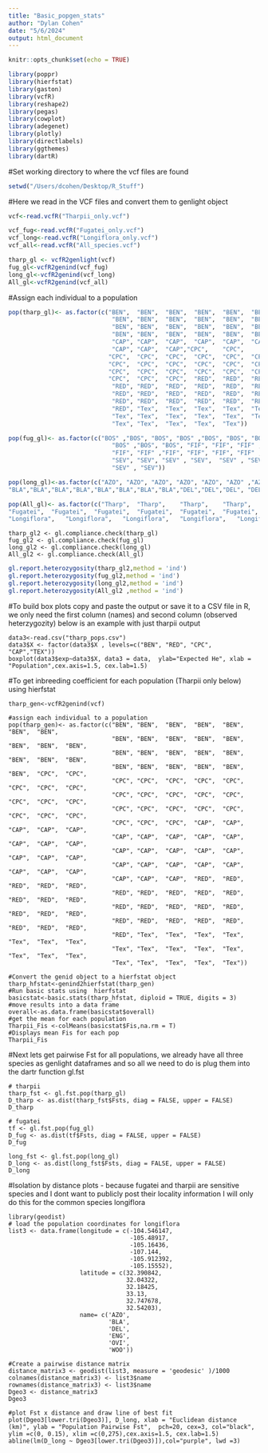 ```yaml
---
title: "Basic_popgen_stats"
author: "Dylan Cohen"
date: "5/6/2024"
output: html_document
---
```


```r
knitr::opts_chunk$set(echo = TRUE)
```



```r
library(poppr)
library(hierfstat)
library(gaston)
library(vcfR)
library(reshape2)
library(pegas)
library(cowplot)
library(adegenet)
library(plotly)
library(directlabels)
library(ggthemes)
library(dartR)
```

#Set working directory to where the vcf files are found

```r
setwd("/Users/dcohen/Desktop/R_Stuff")
```


#Here we read in the  VCF files and convert them to genlight object
```r
vcf<-read.vcfR("Tharpii_only.vcf")

vcf_fug<-read.vcfR("Fugatei_only.vcf") 
vcf_long<-read.vcfR("Longiflora_only.vcf") 
vcf_all<-read.vcfR("All_species.vcf") 

tharp_gl <- vcfR2genlight(vcf)
fug_gl<-vcfR2genind(vcf_fug)
long_gl<-vcfR2genind(vcf_long)
All_gl<-vcfR2genind(vcf_all)
```

#Assign each individual to a population
```r
pop(tharp_gl)<- as.factor(c("BEN",	"BEN",	"BEN",	"BEN",	"BEN",	"BEN",	"BEN",	
                             "BEN",	"BEN",	"BEN",	"BEN",	"BEN",	"BEN",	"BEN",	"BEN",
                             "BEN",	"BEN",	"BEN",	"BEN",	"BEN",	"BEN",	"BEN",	"BEN",
                             "BEN",	"BEN",	"BEN",	"BEN",	"BEN",	"BEN","CAP","CAP","CAP","CAP",	"CAP","CAP",	"CAP",	"CAP",	"CAP",	"CAP",	"CAP",	"CAP",	"CAP","CAP",	"CAP",	"CAP",	"CAP",	"CAP",	"CAP",	"CAP",	"CAP",
                             "CAP",	"CAP",	"CAP",	"CAP",	"CAP",	"CAP",	"CAP",	"CAP",
                             "CAP",	"CAP",	"CAP","CPC",	"CPC",
                            "CPC",	"CPC",	"CPC",	"CPC",	"CPC",	"CPC",	"CPC",	"CPC",
                            "CPC",	"CPC",	"CPC",	"CPC",	"CPC",	"CPC",	"CPC",	"CPC",
                            "CPC",	"CPC",	"CPC",	"CPC",	"CPC",	"CPC",	"CPC",	"CPC",
                            "CPC",	"CPC",	"CPC",	"RED",	"RED",	"RED",	"RED",	"RED",
                             "RED",	"RED",	"RED",	"RED",	"RED",	"RED",	"RED",	"RED",
                             "RED",	"RED",	"RED",	"RED",	"RED",	"RED",	"RED",	"RED",
                             "RED",	"RED",	"RED",	"RED",	"RED",	"RED",	"RED",	"RED",
                             "RED",	"Tex",	"Tex",	"Tex",	"Tex",	"Tex",	"Tex",	"Tex",
                             "Tex",	"Tex",	"Tex",	"Tex",	"Tex",	"Tex",	"Tex",	"Tex",
                             "Tex",	"Tex",	"Tex",	"Tex",	"Tex"))

```

```r
pop(fug_gl)<- as.factor(c("BOS" ,"BOS", "BOS", "BOS" ,"BOS", "BOS", "BOS",
                             "BOS" ,"BOS", "BOS", "FIF", "FIF", "FIF" ,"FIF",
                             "FIF", "FIF" ,"FIF", "FIF", "FIF", "FIF" ,"SEV", 
                             "SEV", "SEV", "SEV" , "SEV",  "SEV" , "SEV" , "SEV", 
                             "SEV" , "SEV"))
```

```r
pop(long_gl)<-as.factor(c("AZO", "AZO", "AZO", "AZO", "AZO", "AZO" ,"AZO" ,"AZO", "AZO", "AZO",
"BLA","BLA","BLA","BLA","BLA","BLA","BLA","BLA","DEL","DEL","DEL", "DEL", "DEL", "DEL", "DEL",  "DEL","DEL","DEL","ENG","ENG",  "ENG","ENG","ENG","ENG","ENG","ENG","ENG","ENG","OVI","OVI","OVI","OVI","OVI","OVI","OVI" ,"OVI","OVI","OVI","OVI","OVI","WOO","WOO","WOO","WOO" ,"WOO","WOO","WOO", "WOO"))
```


```r
pop(All_gl)<- as.factor(c("Tharp",	"Tharp",	"Tharp",	"Tharp",	"Tharp",	"Tharp",	"Tharp",	"Tharp",	"Tharp",	"Tharp", "Tharp",	"Tharp",	"Tharp",	"Tharp",	"Tharp",	"Tharp",	"Tharp",	"Tharp",	"Tharp",	"Tharp","Tharp",	"Tharp",	"Tharp",	"Tharp",	"Tharp",	"Tharp",	"Tharp",	"Tharp",	"Tharp",	"Tharp","Tharp",	"Tharp",	"Tharp",	"Tharp",	"Tharp",	"Tharp",	"Tharp",	"Tharp",	"Tharp",	"Tharp","Tharp",	"Tharp",	"Tharp",	"Tharp",	"Tharp",	"Tharp",	"Tharp",	"Tharp",	"Tharp",	"Tharp","Tharp",	"Tharp",	"Tharp",	"Tharp",	"Tharp",	"Tharp",	"Tharp",	"Tharp",	"Tharp",	"Tharp","Tharp",	"Tharp",	"Tharp",	"Tharp",	"Tharp",	"Tharp",	"Tharp",	"Tharp",	"Tharp",	"Tharp", "Tharp",	"Tharp",	"Tharp",	"Tharp",	"Tharp",	"Tharp",	"Tharp",	"Tharp",	"Tharp",	"Tharp","Tharp",	"Tharp",	"Tharp",	"Tharp",	"Tharp",	"Tharp",	"Tharp",	"Tharp",	"Tharp",	"Tharp", "Tharp",	"Tharp",	"Tharp",	"Tharp",	"Tharp",	"Tharp",	"Tharp",	"Tharp",	"Tharp",	"Tharp","Tharp",	"Tharp",	"Tharp",	"Tharp",	"Tharp",	"Tharp",	"Tharp",	"Tharp",	"Tharp",	"Tharp","Tharp",	"Tharp",	"Tharp",	"Tharp",	"Tharp",	"Tharp",	"Tharp",	"Tharp",	"Tharp",	"Tharp","Tharp",	"Tharp",	"Tharp",	"Tharp",	"Tharp",	"Tharp",	"Tharp",	"Tharp",	"Tharp",	"Tharp","Tharp",	"Tharp",	"Tharp",	"Tharp",	"Tharp",	"Tharp",	"Tharp",	"Tharp",	"Tharp",	"Tharp","Fugatei",	"Fugatei",	"Fugatei",	"Fugatei",	"Fugatei",	"Fugatei",	"Fugatei",	"Fugatei",	"Fugatei",	"Fugatei","Fugatei",	"Fugatei",	"Fugatei",	"Fugatei",	"Fugatei",	"Fugatei",	"Fugatei",	"Fugatei",	"Fugatei",	"Fugatei",
"Fugatei",	"Fugatei",	"Fugatei",	"Fugatei",	"Fugatei",	"Fugatei",	"Fugatei",	"Fugatei",	"Fugatei",	"Fugatei","Longiflora",	"Longiflora",	"Longiflora",	"Longiflora",	"Longiflora",	"Longiflora",	"Longiflora",	"Longiflora",	"Longiflora",	"Longiflora","Longiflora",	"Longiflora",	"Longiflora",	"Longiflora",	"Longiflora",	"Longiflora",	"Longiflora",	"Longiflora",	"Longiflora",	"Longiflora","Longiflora",	"Longiflora",	"Longiflora",	"Longiflora",	"Longiflora",	"Longiflora",	"Longiflora",	"Longiflora",	"Longiflora",	"Longiflora","Longiflora",	"Longiflora",	"Longiflora",	"Longiflora",	"Longiflora",	"Longiflora",	"Longiflora",	"Longiflora",	"Longiflora",	"Longiflora",
"Longiflora",	"Longiflora",	"Longiflora",	"Longiflora",	"Longiflora",	"Longiflora",	"Longiflora",	"Longiflora",	"Longiflora",	"Longiflora","Longiflora",	"Longiflora",	"Longiflora",	"Longiflora",	"Longiflora",	"Longiflora",	"Longiflora","Longiflora"))
```
                             
```r-
tharp_gl2 <- gl.compliance.check(tharp_gl)
fug_gl2 <- gl.compliance.check(fug_gl)
long_gl2 <- gl.compliance.check(long_gl)
All_gl2 <- gl.compliance.check(All_gl)
```

                             
```r
gl.report.heterozygosity(tharp_gl2,method = 'ind')
gl.report.heterozygosity(fug_gl2,method = 'ind')
gl.report.heterozygosity(long_gl2,method = 'ind')
gl.report.heterozygosity(All_gl2 ,method = 'ind')
```

#To build box plots copy and paste the output or save it to a CSV file in R, we only need the first column (names) and second column (observed heterzygozity) below is an example with just tharpii output

```r-Tharpii
data3<-read.csv("tharp_pops.csv")
data3$X <- factor(data3$X , levels=c("BEN", "RED", "CPC", "CAP","TEX"))
boxplot(data3$exp~data3$X, data3 = data,  ylab="Expected He", xlab = "Population",cex.axis=1.5, cex.lab=1.5)
```

#To get inbreeding coefficient for each population (Tharpii only below) using hierfstat
```r-convert

tharp_gen<-vcfR2genind(vcf)

#assign each individual to a population
pop(tharp_gen)<- as.factor(c("BEN",	"BEN",	"BEN",	"BEN",	"BEN",	"BEN",	"BEN",	
                             "BEN",	"BEN",	"BEN",	"BEN",	"BEN",	"BEN",	"BEN",	"BEN",
                             "BEN",	"BEN",	"BEN",	"BEN",	"BEN",	"BEN",	"BEN",	"BEN",
                             "BEN",	"BEN",	"BEN",	"BEN",	"BEN",	"BEN",	"CPC",	"CPC",
                             "CPC",	"CPC",	"CPC",	"CPC",	"CPC",	"CPC",	"CPC",	"CPC",
                             "CPC",	"CPC",	"CPC",	"CPC",	"CPC",	"CPC",	"CPC",	"CPC",
                             "CPC",	"CPC",	"CPC",	"CPC",	"CPC",	"CPC",	"CPC",	"CPC",
                             "CPC",	"CPC",	"CPC",	"CAP",	"CAP",	"CAP",	"CAP",	"CAP",
                             "CAP",	"CAP",	"CAP",	"CAP",	"CAP",	"CAP",	"CAP",	"CAP",
                             "CAP",	"CAP",	"CAP",	"CAP",	"CAP",	"CAP",	"CAP",	"CAP",
                             "CAP",	"CAP",	"CAP",	"CAP",	"CAP",	"CAP",	"CAP",	"CAP",
                             "CAP",	"CAP",	"CAP",	"RED",	"RED",	"RED",	"RED",	"RED",
                             "RED",	"RED",	"RED",	"RED",	"RED",	"RED",	"RED",	"RED",
                             "RED",	"RED",	"RED",	"RED",	"RED",	"RED",	"RED",	"RED",
                             "RED",	"RED",	"RED",	"RED",	"RED",	"RED",	"RED",	"RED",
                             "RED",	"Tex",	"Tex",	"Tex",	"Tex",	"Tex",	"Tex",	"Tex",
                             "Tex",	"Tex",	"Tex",	"Tex",	"Tex",	"Tex",	"Tex",	"Tex",
                             "Tex",	"Tex",	"Tex",	"Tex",	"Tex"))	

#Convert the genid object to a hierfstat object
tharp_hfstat<-genind2hierfstat(tharp_gen)
#Run basic stats using  hierfstat
basicstat<-basic.stats(tharp_hfstat, diploid = TRUE, digits = 3)
#move results into a data frame
overall<-as.data.frame(basicstat$overall)
#get the mean for each population
Tharpii_Fis <-colMeans(basicstat$Fis,na.rm = T)
#Displays mean Fis for each pop
Tharpii_Fis 
```

#Next lets get pairwise Fst for all populations, we already have all three species as genlight dataframes and so all we need to do is plug them into the dartr function gl.fst
```r-pairwise
# tharpii
tharp_fst <- gl.fst.pop(tharp_gl)
D_tharp <- as.dist(tharp_fst$Fsts, diag = FALSE, upper = FALSE)
D_tharp

# fugatei
tf <- gl.fst.pop(fug_gl)
D_fug <- as.dist(tf$Fsts, diag = FALSE, upper = FALSE)
D_fug

long_fst <- gl.fst.pop(long_gl)
D_long <- as.dist(long_fst$Fsts, diag = FALSE, upper = FALSE)
D_long 
```
#Isolation by distance plots - because fugatei and tharpii are sensitive species and I dont want to publicly post their locality information I will only do this for the common species longiflora

```r-isolation
library(geodist)
# load the population coordinates for longiflora
list3 <- data.frame(longitude = c(-104.546147,
                                  -105.48917,
                                  -105.16436,
                                  -107.144,
                                  -105.912392,
                                  -105.15552), 
                    latitude = c(32.390842, 
                                 32.04322,  
                                 32.18425,
                                 33.13,
                                 32.747678,
                                 32.54203),
                    name= c('AZO', 
                            'BLA', 
                            'DEL',
                            'ENG',
                            'OVI',
                            'WOO'))

#Create a pairwise distance matrix
distance_matrix3 <- geodist(list3, measure = 'geodesic' )/1000 
colnames(distance_matrix3) <- list3$name
rownames(distance_matrix3) <- list3$name
Dgeo3 <- distance_matrix3
Dgeo3 

#plot Fst x distance and draw line of best fit
plot(Dgeo3[lower.tri(Dgeo3)], D_long, xlab = "Euclidean distance (km)", ylab = "Population Pairwise Fst",  pch=20, cex=3, col="black", ylim =c(0, 0.15), xlim =c(0,275),cex.axis=1.5, cex.lab=1.5)
abline(lm(D_long ~ Dgeo3[lower.tri(Dgeo3)]),col="purple", lwd =3)
```



                             
                             

